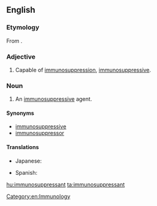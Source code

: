 ==English==

===Etymology===
From {{prefix|immuno|suppressant}}.

===Adjective===
{{en-adj}}

# {{context|pharmacology|lang=en}} Capable of [[immunosuppression]], [[immunosuppressive]].

===Noun===
{{en-noun}}

# {{context|pharmacology|lang=en}} An [[immunosuppressive]] agent.

====Synonyms====
* [[immunosuppressive]]
* [[immunosuppressor]]

====Translations====
{{trans-top|an immunosuppressive agent}}
* Japanese: {{t-|ja|免疫抑制剤}}
{{trans-mid}}
* Spanish: {{t+|es|inmunosupresor|m}}
{{trans-bottom}}

[[Category:en:Immunology]]

[[hu:immunosuppressant]]
[[ta:immunosuppressant]]